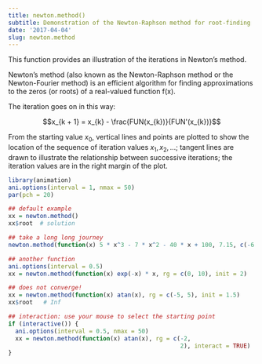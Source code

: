```yaml
---
title: newton.method()
subtitle: Demonstration of the Newton-Raphson method for root-finding
date: '2017-04-04'
slug: newton.method
---
```


This function provides an illustration of the iterations in Newton's method.

Newton's method (also known as the Newton-Raphson method or the
Newton-Fourier method) is an efficient algorithm for finding approximations
to the zeros (or roots) of a real-valued function f(x).

The iteration goes on in this way:

$$x_{k + 1} = x_{k} - \frac{FUN(x_{k})}{FUN'(x_{k})}$$

From the starting value $x_0$, vertical lines and points are plotted to
show the location of the sequence of iteration values $x_1, x_2, \ldots$; 
tangent lines are drawn to illustrate the
relationship between successive iterations; the iteration values are in the
right margin of the plot.

 
```r
library(animation)
ani.options(interval = 1, nmax = 50)
par(pch = 20)

## default example
xx = newton.method()
xx$root  # solution
```

```r
## take a long long journey
newton.method(function(x) 5 * x^3 - 7 * x^2 - 40 * x + 100, 7.15, c(-6.2, 7.1))
```

```r
## another function
ani.options(interval = 0.5)
xx = newton.method(function(x) exp(-x) * x, rg = c(0, 10), init = 2)
```

```r
## does not converge!
xx = newton.method(function(x) atan(x), rg = c(-5, 5), init = 1.5)
xx$root   # Inf
```

```r
## interaction: use your mouse to select the starting point
if (interactive()) {
  ani.options(interval = 0.5, nmax = 50)
  xx = newton.method(function(x) atan(x), rg = c(-2,
                                                 2), interact = TRUE)
}
```